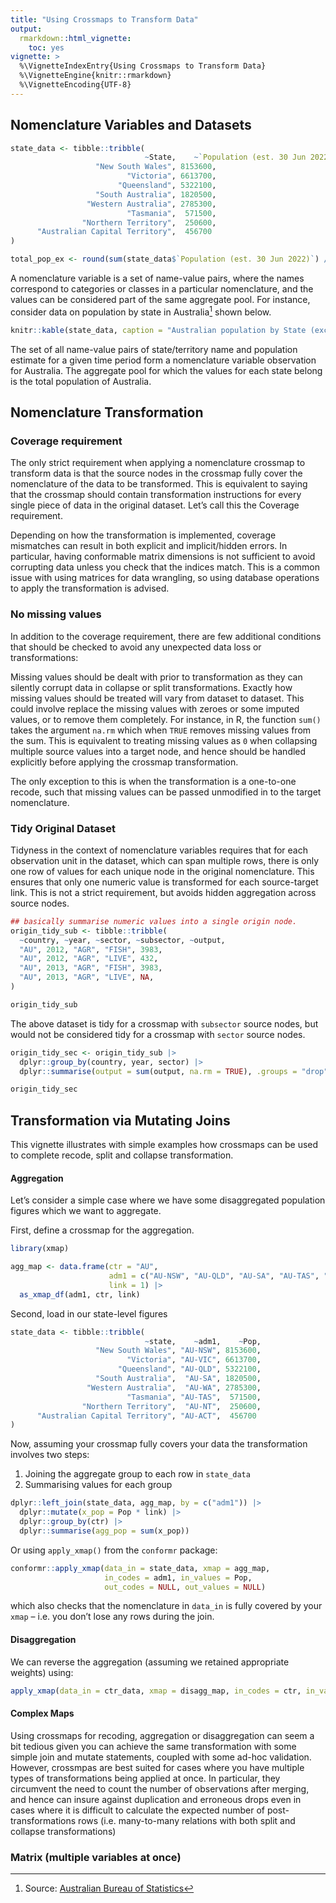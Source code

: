 ```yaml
---
title: "Using Crossmaps to Transform Data"
output:
  rmarkdown::html_vignette:
    toc: yes
vignette: >
  %\VignetteIndexEntry{Using Crossmaps to Transform Data}
  %\VignetteEngine{knitr::rmarkdown}
  %\VignetteEncoding{UTF-8}
---
```


## Nomenclature Variables and Datasets

```r
state_data <- tibble::tribble(
                              ~State,    ~`Population (est. 30 Jun 2022)`,
                   "New South Wales", 8153600,
                          "Victoria", 6613700,
                        "Queensland", 5322100,
                   "South Australia", 1820500,
                 "Western Australia", 2785300,
                          "Tasmania",  571500,
                "Northern Territory",  250600,
      "Australian Capital Territory",  456700
)

total_pop_ex <- round(sum(state_data$`Population (est. 30 Jun 2022)`) / 10^6, 2)
```

A nomenclature variable is a set of name-value pairs, where the names correspond to categories or classes in a particular nomenclature, and the values can be considered part of the same aggregate pool. For instance, consider data on population by state in Australia[^1] shown below.

[^1]: Source: [Australian Bureau of Statistics](https://www.abs.gov.au/statistics/people/population/national-state-and-territory-population/jun-2022)

```r
knitr::kable(state_data, caption = "Australian population by State (excl. Other Territories)")
```

The set of all name-value pairs of state/territory name and population estimate for a given time period form a nomenclature variable observation for Australia. The aggregate pool for which the values for each state belong is the total population of Australia.

## Nomenclature Transformation

### Coverage requirement

The only strict requirement when applying a nomenclature crossmap to transform data is that the source nodes in the crossmap fully cover the nomenclature of the data to be transformed. This is equivalent to saying that the crossmap should contain transformation instructions for every single piece of data in the original dataset. Let's call this the Coverage requirement.

Depending on how the transformation is implemented, coverage mismatches can result in both explicit and implicit/hidden errors. In particular, having conformable matrix dimensions is not sufficient to avoid corrupting data unless you check that the indices match. This is a common issue with using matrices for data wrangling, so using database operations to apply the transformation is advised.

### No missing values

In addition to the coverage requirement, there are few additional conditions that should be checked to avoid any unexpected data loss or transformations:

Missing values should be dealt with prior to transformation as they can silently corrupt data in collapse or split transformations. Exactly how missing values should be treated will vary from dataset to dataset. This could involve replace the missing values with zeroes or some imputed values, or to remove them completely. For instance, in R, the function `sum()` takes the argument `na.rm` which when `TRUE` removes missing values from the sum. This is equivalent to treating missing values as `0` when collapsing multiple source values into a target node, and hence should be handled explicitly before applying the crossmap transformation.

The only exception to this is when the transformation is a one-to-one recode, such that missing values can be passed unmodified in to the target nomenclature.

### Tidy Original Dataset

Tidyness in the context of nomenclature variables requires that for each observation unit in the dataset, which can span multiple rows, there is only one row of values for each unique node in the original nomenclature. This ensures that only one numeric value is transformed for each source-target link. This is not a strict requirement, but avoids hidden aggregation across source nodes.

```r
## basically summarise numeric values into a single origin node.
origin_tidy_sub <- tibble::tribble(
  ~country, ~year, ~sector, ~subsector, ~output,
  "AU", 2012, "AGR", "FISH", 3983,
  "AU", 2012, "AGR", "LIVE", 432,
  "AU", 2013, "AGR", "FISH", 3983,
  "AU", 2013, "AGR", "LIVE", NA,
)

origin_tidy_sub
```

The above dataset is tidy for a crossmap with `subsector` source nodes, but would not be considered tidy for a crossmap with `sector` source nodes.

```r
origin_tidy_sec <- origin_tidy_sub |>
  dplyr::group_by(country, year, sector) |>
  dplyr::summarise(output = sum(output, na.rm = TRUE), .groups = "drop")

origin_tidy_sec
```

## Transformation via Mutating Joins

This vignette illustrates with simple examples how crossmaps can be used to complete recode, split and collapse transformation.

#### Aggregation

Let's consider a simple case where we have some disaggregated population figures which we want to aggregate.

First, define a crossmap for the aggregation.

```r
library(xmap)

agg_map <- data.frame(ctr = "AU",
                      adm1 = c("AU-NSW", "AU-QLD", "AU-SA", "AU-TAS", "AU-VIC", "AU-WA", "AU-ACT", "AU-NT"),
                      link = 1) |>
  as_xmap_df(adm1, ctr, link)
```

Second, load in our state-level figures

```r
state_data <- tibble::tribble(
                              ~state,    ~adm1,    ~Pop,
                   "New South Wales", "AU-NSW", 8153600,
                          "Victoria", "AU-VIC", 6613700,
                        "Queensland", "AU-QLD", 5322100,
                   "South Australia",  "AU-SA", 1820500,
                 "Western Australia",  "AU-WA", 2785300,
                          "Tasmania", "AU-TAS",  571500,
                "Northern Territory",  "AU-NT",  250600,
      "Australian Capital Territory", "AU-ACT",  456700
)
```

Now, assuming your crossmap fully covers your data the transformation involves two steps:

1.  Joining the aggregate group to each row in `state_data`
2.  Summarising values for each group

```r
dplyr::left_join(state_data, agg_map, by = c("adm1")) |>
  dplyr::mutate(x_pop = Pop * link) |>
  dplyr::group_by(ctr) |>
  dplyr::summarise(agg_pop = sum(x_pop))
```

Or using `apply_xmap()` from the `conformr` package:

``` r
conformr::apply_xmap(data_in = state_data, xmap = agg_map,
                     in_codes = adm1, in_values = Pop,
                     out_codes = NULL, out_values = NULL)
```

which also checks that the nomenclature in `data_in` is fully covered by your `xmap` -- i.e. you don't lose any rows during the join.

#### Disaggregation

We can reverse the aggregation (assuming we retained appropriate weights) using:

``` r
apply_xmap(data_in = ctr_data, xmap = disagg_map, in_codes = ctr, in_values = Pop, out_codes = NULL, out_values = NULL)
```

#### Complex Maps

Using crossmaps for recoding, aggregation or disaggregation can seem a bit tedious given you can achieve the same transformation with some simple join and mutate statements, coupled with some ad-hoc validation. However, crossmpas are best suited for cases where you have multiple types of transformations being applied at once. In particular, they circumvent the need to count the number of observations after merging, and hence can insure against duplication and erroneous drops even in cases where it is difficult to calculate the expected number of post-transformations rows (i.e. many-to-many relations with both split and collapse transformations)

### Matrix (multiple variables at once)
